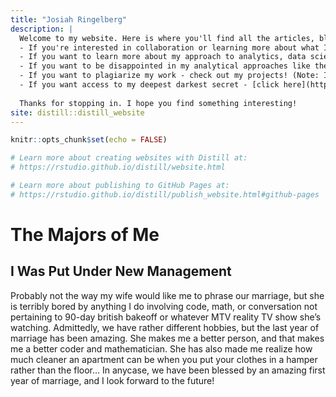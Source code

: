 ---
title: "Josiah Ringelberg"
description: |
  Welcome to my website. Here is where you'll find all the articles, blogs, or documents I have written or believe you won't be able to identify as plagiarized! <br><br>
  - If you're interested in collaboration or learning more about what I can bring to your company - check out the resume section! ! <br>
  - If you want to learn more about my approach to analytics, data science, and visualization - check out my blogs!! <br>
  - If you want to be disappointed in my analytical approaches like the adviser in my master's program - check out my thesis! <br>
  - If you want to plagiarize my work - check out my projects! (Note: I also would love hearing any improvements you may have for a project!) <br>
  - If you want access to my deepest darkest secret - [click here](https://www.youtube.com/watch?v=fcZXfoB2f70)
  
  Thanks for stopping in. I hope you find something interesting!
site: distill::distill_website
---

```{r setup, include=FALSE}
knitr::opts_chunk$set(echo = FALSE)

# Learn more about creating websites with Distill at:
# https://rstudio.github.io/distill/website.html

# Learn more about publishing to GitHub Pages at:
# https://rstudio.github.io/distill/publish_website.html#github-pages

```

# The Majors of Me

## I Was Put Under New Management

Probably not the way my wife would like me to phrase our marriage, but she is terribly bored by anything I do involving code, math, or conversation not pertaining to 90-day british bakeoff or whatever MTV reality TV show she's watching. Admittedly, we have rather different hobbies, but the last year of marriage has been amazing. She makes me a better person, and that makes me a better coder and mathematician. She has also made me realize how much cleaner an apartment can be when you put your clothes in a hamper rather than the floor... In anycase, we have been blessed by an amazing first year of marriage, and I look forward to the future!


<!-- ## Loosing My Religion -->

<!-- Okay, this is completely a mislabeled section, but how else would I get your attention while referencing [R.E.M.](https://www.youtube.com/watch?v=xwtdhWltSIg). -->








